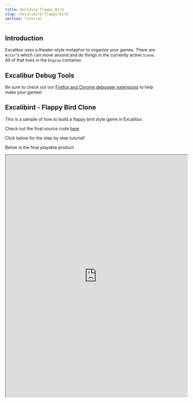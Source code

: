 ```yaml
---
title: Building Flappy Bird
slug: /excalibird-flappy-bird
section: Tutorial
---
```


## Introduction

Excalibur uses a theater-style metaphor to organize your games. There are `Actor`'s which can move around and do things in the currently active `Scene`. All of that lives in the `Engine` container.

## Excalibur Debug Tools

Be sure to check out our [Firefox and Chrome debugger extensions](/docs/debugging) to help make your games!

## Excalibird - Flappy Bird Clone

This is a sample of how to build a flappy bird style game in Excalibur.

Check out the final source code [here](https://github.com/excaliburjs/sample-excalibird/)

Click below for the step by step tutorial!

Below is the final playable product
<iframe width="600" height="800" src="https://excaliburjs.com/sample-excalibird/"></iframe>
